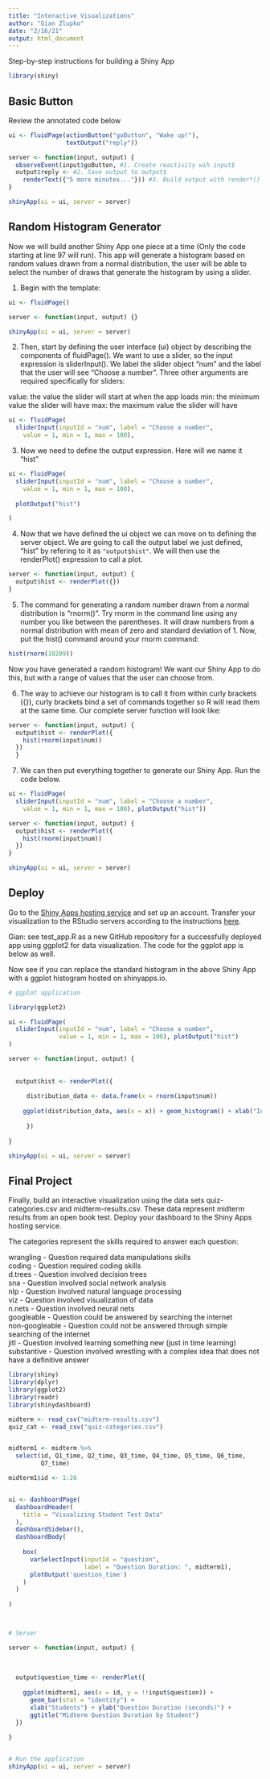 ```yaml
---
title: "Interactive Visualizations"
author: "Gian Zlupko"
date: "2/16/21"
output: html_document
---
```


Step-by-step instructions for building a Shiny App

```r
library(shiny)
```

## Basic Button

Review the annotated code below

```r
ui <- fluidPage(actionButton("goButton", "Wake up!"),
                textOutput("reply"))

server <- function(input, output) {
  observeEvent(input$goButton, #1. Create reactivity wih input$
  output$reply <- #2. Save output to output$
    renderText({"5 more minutes..."})) #3. Build output with render*()
}

shinyApp(ui = ui, server = server)
```

## Random Histogram Generator

Now we will build another Shiny App one piece at a time (Only the code starting at line 97 will run). This app will generate a histogram based on random values drawn from a normal distribution, the user will be able to select the number of draws that generate the histogram by using a slider.

1. Begin with the template:

```r
ui <- fluidPage()

server <- function(input, output) {}

shinyApp(ui = ui, server = server)
```

2. Then, start by defining the user interface (ui) object by describing the components of fluidPage(). We want to use a slider, so the input expression is sliderInput(). We label the slider object "num" and the label that the user will see "Choose a number". Three other arguments are required specifically for sliders: 

value: the value the slider will start at when the app loads
min: the minimum value the slider will have
max: the maximum value the slider will have

```r
ui <- fluidPage(
  sliderInput(inputId = "num", label = "Choose a number", 
    value = 1, min = 1, max = 100),

```

3. Now we need to define the output expression. Here will we name it "hist"

```r
ui <- fluidPage(
  sliderInput(inputId = "num", label = "Choose a number", 
    value = 1, min = 1, max = 100),
  
  plotOutput("hist")

)
```

4. Now that we have defined the ui object we can move on to defining the server object. We are going to call the output label we just defined, "hist" by refering to it as ``"output$hist"``. We will then use the renderPlot() expression to call a plot.

```r
server <- function(input, output) {
  output$hist <- renderPlot({})
}
```

5. The command for generating a random number drawn from a normal distribution is "rnorm()". Try rnorm in the command line using any number you like between the parentheses. It will draw numbers from a normal distribution with mean of zero and standard deviation of 1. Now, put the hist() command around your rnorm command: 

```r

hist(rnorm(10209))

```



Now you have generated a random histogram! We want our Shiny App to do this, but with a range of values that the user can choose from.

6. The way to achieve our histogram is to call it from within curly brackets ({}), curly brackets bind a set of commands together so R will read them at the same time. Our complete server function will look like:

```r
server <- function(input, output) {
  output$hist <- renderPlot({
    hist(rnorm(input$num))
  })
  }
```

7. We can then put everything together to generate our Shiny App. Run the code below.

```r
ui <- fluidPage(
  sliderInput(inputId = "num", label = "Choose a number", 
    value = 1, min = 1, max = 100), plotOutput("hist"))

server <- function(input, output) {
  output$hist <- renderPlot({
    hist(rnorm(input$num))
  })
}

shinyApp(ui = ui, server = server)

```

## Deploy

Go to the [Shiny Apps hosting service](http://www.shinyapps.io/) and set up an account. Transfer your visualization to the RStudio servers according to the instructions [here](http://docs.rstudio.com/shinyapps.io/).

Gian: see test_app.R as a new GitHub repository for a successfully deployed app using ggplot2 for data visualization. The code for the ggplot app is below as well. 

Now see if you can replace the standard histogram in the above Shiny App with a ggplot histogram hosted on shinyapps.io.



```r

# ggplot application 

library(ggplot2)

ui <- fluidPage(
  sliderInput(inputId = "num", label = "Choose a number", 
              value = 1, min = 1, max = 100), plotOutput("hist")
)

server <- function(input, output) { 
  
  
  output$hist <- renderPlot({ 
    
     distribution_data <- data.frame(x = rnorm(input$num)) 
    
    ggplot(distribution_data, aes(x = x)) + geom_histogram() + xlab("Input Value") 
  
     })
  
}

shinyApp(ui = ui, server = server) 


```



## Final Project

Finally, build an interactive visualization using the data sets quiz-categories.csv and midterm-results.csv. These data represent midterm results from an open book test. Deploy your dashboard to the Shiny Apps hosting service. 

The categories represent the skills required to answer each question:

wrangling - Question required data manipulations skills  
coding - Question required coding skills  
d.trees - Question involved decision trees  
sna - Question involved social network analysis  
nlp - Question involved natural language processing  
viz - Question involved visualization of data  
n.nets - Question involved neural nets  
googleable - Question could be answered by searching the internet  
non-googleable - Question could not be answered through simple searching of the internet  
jitl - Question involved learning something new (just in time learning)  
substantive - Question involved wrestling with a complex idea that does not have a definitive answer



```r

library(shiny) 
library(dplyr)
library(ggplot2)
library(readr)
library(shinydashboard)

midterm <- read_csv("midterm-results.csv")
quiz_cat <- read_csv("quiz-categories.csv") 


midterm1 <- midterm %>%
  select(id, Q1_time, Q2_time, Q3_time, Q4_time, Q5_time, Q6_time, 
         Q7_time) 

midterm1$id <- 1:26


ui <- dashboardPage( 
  dashboardHeader(
    title = "Visualizing Student Test Data"
  ), 
  dashboardSidebar(), 
  dashboardBody(
    
    box(
      varSelectInput(inputId = "question", 
                     label = "Question Duration: ", midterm1),  
      plotOutput('question_time')
    )
  )
  
)



# Server 

server <- function(input, output) { 
  
  
  
  output$question_time <- renderPlot({
    
    ggplot(midterm1, aes(x = id, y = !!input$question)) + 
      geom_bar(stat = "identity") + 
      xlab("Students") + ylab("Question Duration (seconds)") + 
      ggtitle("Midterm Question Duration by Student") 
  })
  
} 


# Run the application 
shinyApp(ui = ui, server = server)






```




